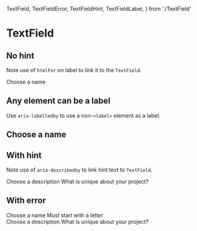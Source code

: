   TextField,
  TextFieldError,
  TextFieldHint,
  TextFieldLabel,
} from './TextField'

<Meta title="Components/TextField" />

# TextField

## No hint

Note use of `htmlFor` on label to link it to the `TextField`.

<Canvas withSource="open">
  <Story name="No hint">
    <TextFieldLabel htmlFor="project-name">Choose a name</TextFieldLabel>
    <TextField id="project-name" name="project-name" placeholder="Enter name" />
  </Story>
</Canvas>

## Any element can be a label

Use `aria-labelledby` to use a non-`<label>` element as a label.

<Canvas withSource="open">
  <Story name="Alt label">
    <h2 id="project-name-label" className="text-display-xl mb-4">
      Choose a name
    </h2>
    <TextField
      aria-labelledby="project-name-label"
      name="project-name"
      placeholder="Enter name"
    />
  </Story>
</Canvas>

## With hint

Note use of `aria-describedby` to link hint text to `TextField`.

<Canvas withSource="open">
  <Story name="With hint">
    <TextFieldLabel htmlFor="project-description">
      Choose a description
    </TextFieldLabel>
    <TextFieldHint id="description-hint">
      What is unique about your project?
    </TextFieldHint>
    <TextField
      id="project-description"
      name="project-description"
      aria-describedby="description-hint"
      placeholder="A project"
    />
  </Story>
</Canvas>

## With error

<Canvas withSource="open">
  <Story name="With error">
    <div className="mb-4">
      <TextFieldLabel htmlFor="project-name">Choose a name</TextFieldLabel>
      <TextField
        id="project-name"
        name="project-name"
        placeholder="Enter name"
        error
        aria-describedby="project-name-error"
      />
      <TextFieldError>Must start with a letter</TextFieldError>
    </div>
    <div>
      <TextFieldLabel htmlFor="project-description">
        Choose a description
      </TextFieldLabel>
      <TextFieldHint id="description-hint">
        What is unique about your project?
      </TextFieldHint>
      <TextField
        id="project-description"
        name="project-description"
        aria-describedby="description-hint"
        placeholder="A project"
      />
    </div>
  </Story>
</Canvas>
